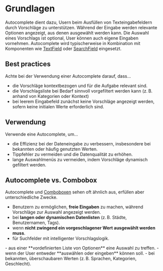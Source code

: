 # Grundlagen

Autocomplete dient dazu, Usern beim Ausfüllen von Texteingabefeldern durch Vorschläge zu unterstützen. Während der Eingabe werden relevante Optionen angezeigt, aus denen ausgewählt werden kann. Die Auswahl eines Vorschlags ist optional, User können auch eigene Eingaben vornehmen. Autocomplete wird typischerweise in Kombination mit Komponenten wie [TextField](/03-components/form-controls/text-field) oder [SearchField](/03-components/form-controls/search-field) eingesetzt.

## Best practices
Achte bei der Verwendung einer Autocomplete darauf, dass…
* die Vorschläge kontextbezogen und für die Aufgabe relevant sind.
* die Vorschlagsliste bei Bedarf sinnvoll vorgefiltert werden kann (z. B. anhand von Kategorien oder Kontext)
* bei leerem Eingabefeld zunächst keine Vorschläge angezeigt werden, sofern keine initialen Werte erforderlich sind.


## Verwendung
Verwende eine Autocomplete, um…
* die Effizienz bei der Dateneingabe zu verbessern, insbesondere bei bekannten oder häufig genutzten Werten.
* Tippfehler zu vermeiden und die Datenqualität zu erhöhen.
* lange Auswahlmenüs zu vermeiden, indem Vorschläge dynamisch gefiltert werden.

## Autocomplete vs. Combobox

Autocomplete und [Comboboxen](/03-components/form-controls/combo-box) sehen oft ähnlich aus, erfüllen aber unterschiedliche Zwecke.
<DoAndDont> 
<Plain heading="Verwende Autocomplete, um z. B. …"> 
- Benutzern zu ermöglichen, **freie Eingaben** zu machen, während Vorschläge zur Auswahl angezeigt werden. 
- bei **langen oder dynamischen Datenlisten** (z. B. Städte, Benutzernamen, Tags). 
- wenn **nicht zwingend ein vorgeschlagener Wert ausgewählt werden muss**. 
- für Suchfelder mit intelligenter Vorschlagslogik. 
</Plain>

<Plain heading="Verwende Combobox, um z. B. …"> 
- aus einer **vordefinierten Liste von Optionen** eine Auswahl zu treffen.
- wenn der User entweder **auswählen oder eingeben** können soll.
- bei bekannten, überschaubaren Werten (z. B. Sprachen, Kategorien, Geschlecht).
</Plain>
</DoAndDont>